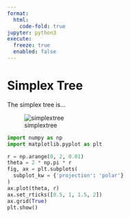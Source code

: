 ```yaml
---
format:
  html:
    code-fold: true
jupyter: python3
execute: 
  freeze: true
  enabled: false
---
```


# Simplex Tree

The simplex tree is...

![simplextree](simplextree_pic.png){.preview-image}

```python
import numpy as np 
import matplotlib.pyplot as plt

r = np.arange(0, 2, 0.01)
theta = 2 * np.pi * r
fig, ax = plt.subplots(
  subplot_kw = {'projection': 'polar'} 
)
ax.plot(theta, r)
ax.set_rticks([0.5, 1, 1.5, 2])
ax.grid(True)
plt.show()
```